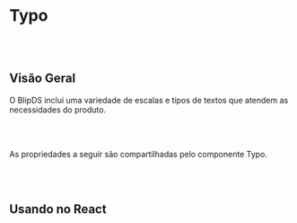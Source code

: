 
# Typo

<br></br>

## Visão Geral

O BlipDS inclui uma variedade de escalas e tipos de textos que atendem as necessidades do produto.

<Canvas of={typoStories.Properties}></Canvas>

<Meta isTemplate />

<br></br>

As propriedades a seguir são compartilhadas pelo componente Typo.

<Controls />

<br></br>

## Usando no React

<Source of={typoStories.FrameworkReact} />
